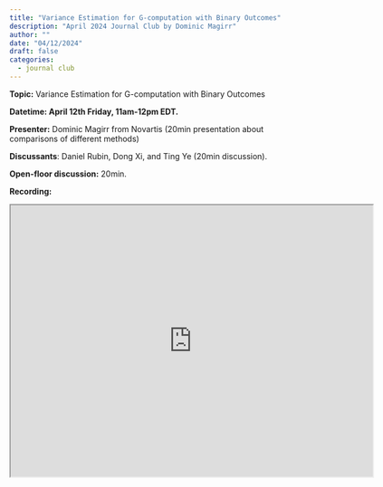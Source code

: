 ```yaml
---
title: "Variance Estimation for G-computation with Binary Outcomes"
description: "April 2024 Journal Club by Dominic Magirr"
author: ""
date: "04/12/2024"
draft: false
categories:
  - journal club
---
```


**Topic:** Variance Estimation for G-computation with Binary Outcomes

**Datetime: April 12th Friday, 11am-12pm EDT.**

**Presenter:** Dominic Magirr from Novartis (20min presentation about comparisons of different methods)

**Discussants**: Daniel Rubin, Dong Xi, and Ting Ye (20min discussion).

**Open-floor discussion:** 20min.

**Recording:** 
```{=html}
<iframe src="https://drive.google.com/file/d/1ZVMlCLA996-nBRkmFbYa9sSn8w6KclDV/preview" width="640" height="480" allowfullscreen="true" allow="autoplay"></iframe>
```

```{=html}
<script src="https://giscus.app/client.js"
        data-repo="carswg/carswg.github.io"
        data-repo-id="R_kgDOLX8xOg"
        data-category="General"
        data-category-id="DIC_kwDOLX8xOs4CeZQB"
        data-mapping="title"
        data-strict="1"
        data-reactions-enabled="1"
        data-emit-metadata="0"
        data-input-position="bottom"
        data-theme="light_high_contrast"
        data-lang="en"
        crossorigin="anonymous"
        async>
</script>
```
